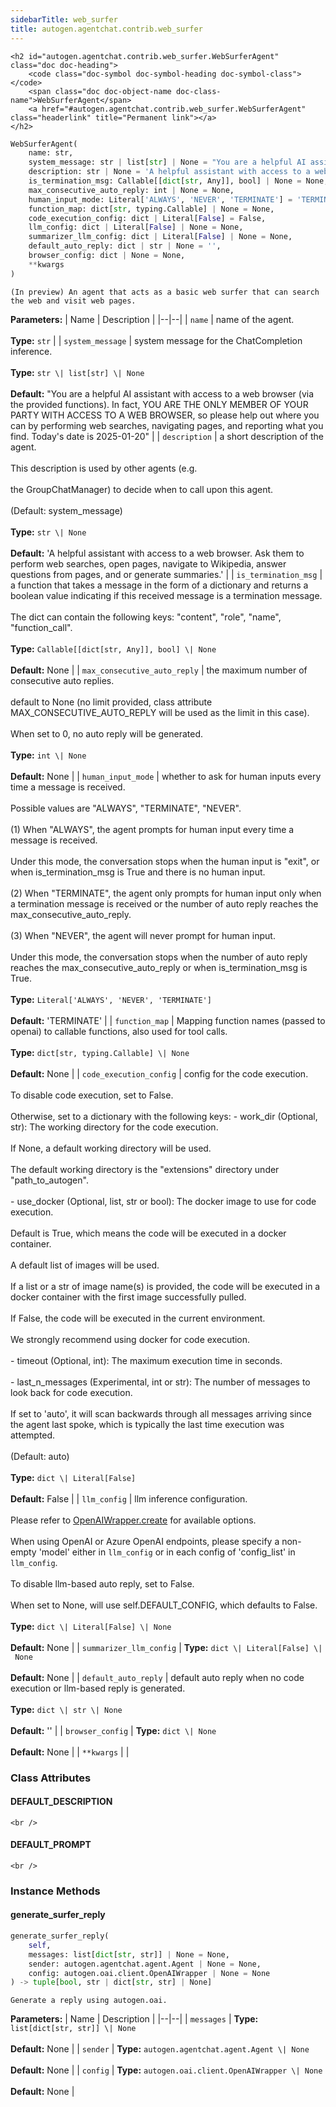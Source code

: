 ```yaml
---
sidebarTitle: web_surfer
title: autogen.agentchat.contrib.web_surfer
---
```


    <h2 id="autogen.agentchat.contrib.web_surfer.WebSurferAgent" class="doc doc-heading">
        <code class="doc-symbol doc-symbol-heading doc-symbol-class"></code>
        <span class="doc doc-object-name doc-class-name">WebSurferAgent</span>
        <a href="#autogen.agentchat.contrib.web_surfer.WebSurferAgent" class="headerlink" title="Permanent link"></a>
    </h2>

```python
WebSurferAgent(
    name: str,
    system_message: str | list[str] | None = "You are a helpful AI assistant with access to a web browser (via the provided functions). In fact, YOU ARE THE ONLY MEMBER OF YOUR PARTY WITH ACCESS TO A WEB BROWSER, so please help out where you can by performing web searches, navigating pages, and reporting what you find. Today's date is 2025-01-20",
    description: str | None = 'A helpful assistant with access to a web browser. Ask them to perform web searches, open pages, navigate to Wikipedia, answer questions from pages, and or generate summaries.',
    is_termination_msg: Callable[[dict[str, Any]], bool] | None = None,
    max_consecutive_auto_reply: int | None = None,
    human_input_mode: Literal['ALWAYS', 'NEVER', 'TERMINATE'] = 'TERMINATE',
    function_map: dict[str, typing.Callable] | None = None,
    code_execution_config: dict | Literal[False] = False,
    llm_config: dict | Literal[False] | None = None,
    summarizer_llm_config: dict | Literal[False] | None = None,
    default_auto_reply: dict | str | None = '',
    browser_config: dict | None = None,
    **kwargs
)
```

    (In preview) An agent that acts as a basic web surfer that can search the web and visit web pages.

<b>Parameters:</b>
| Name | Description |
|--|--|
| `name` | name of the agent.<br/><br/>**Type:** `str` |
| `system_message` | system message for the ChatCompletion inference.<br/><br/>**Type:** `str \| list[str] \| None`<br/><br/>**Default:** "You are a helpful AI assistant with access to a web browser (via the provided functions). In fact, YOU ARE THE ONLY MEMBER OF YOUR PARTY WITH ACCESS TO A WEB BROWSER, so please help out where you can by performing web searches, navigating pages, and reporting what you find. Today's date is 2025-01-20" |
| `description` | a short description of the agent.<br/><br/>This description is used by other agents (e.g.<br/><br/>the GroupChatManager) to decide when to call upon this agent.<br/><br/>(Default: system_message)<br/><br/>**Type:** `str \| None`<br/><br/>**Default:** 'A helpful assistant with access to a web browser. Ask them to perform web searches, open pages, navigate to Wikipedia, answer questions from pages, and or generate summaries.' |
| `is_termination_msg` | a function that takes a message in the form of a dictionary and returns a boolean value indicating if this received message is a termination message.<br/><br/>The dict can contain the following keys: "content", "role", "name", "function_call".<br/><br/>**Type:** `Callable[[dict[str, Any]], bool] \| None`<br/><br/>**Default:** None |
| `max_consecutive_auto_reply` | the maximum number of consecutive auto replies.<br/><br/>default to None (no limit provided, class attribute MAX_CONSECUTIVE_AUTO_REPLY will be used as the limit in this case).<br/><br/>When set to 0, no auto reply will be generated.<br/><br/>**Type:** `int \| None`<br/><br/>**Default:** None |
| `human_input_mode` | whether to ask for human inputs every time a message is received.<br/><br/>Possible values are "ALWAYS", "TERMINATE", "NEVER".<br/><br/>(1) When "ALWAYS", the agent prompts for human input every time a message is received.<br/><br/>Under this mode, the conversation stops when the human input is "exit", or when is_termination_msg is True and there is no human input.<br/><br/>(2) When "TERMINATE", the agent only prompts for human input only when a termination message is received or the number of auto reply reaches the max_consecutive_auto_reply.<br/><br/>(3) When "NEVER", the agent will never prompt for human input.<br/><br/>Under this mode, the conversation stops when the number of auto reply reaches the max_consecutive_auto_reply or when is_termination_msg is True.<br/><br/>**Type:** `Literal['ALWAYS', 'NEVER', 'TERMINATE']`<br/><br/>**Default:** 'TERMINATE' |
| `function_map` | Mapping function names (passed to openai) to callable functions, also used for tool calls.<br/><br/>**Type:** `dict[str, typing.Callable] \| None`<br/><br/>**Default:** None |
| `code_execution_config` | config for the code execution.<br/><br/>To disable code execution, set to False.<br/><br/>Otherwise, set to a dictionary with the following keys: - work_dir (Optional, str): The working directory for the code execution.<br/><br/>If None, a default working directory will be used.<br/><br/>The default working directory is the "extensions" directory under "path_to_autogen".<br/><br/>- use_docker (Optional, list, str or bool): The docker image to use for code execution.<br/><br/>Default is True, which means the code will be executed in a docker container.<br/><br/>A default list of images will be used.<br/><br/>If a list or a str of image name(s) is provided, the code will be executed in a docker container with the first image successfully pulled.<br/><br/>If False, the code will be executed in the current environment.<br/><br/>We strongly recommend using docker for code execution.<br/><br/>- timeout (Optional, int): The maximum execution time in seconds.<br/><br/>- last_n_messages (Experimental, int or str): The number of messages to look back for code execution.<br/><br/>If set to 'auto', it will scan backwards through all messages arriving since the agent last spoke, which is typically the last time execution was attempted.<br/><br/>(Default: auto)<br/><br/>**Type:** `dict \| Literal[False]`<br/><br/>**Default:** False |
| `llm_config` | llm inference configuration.<br/><br/>Please refer to [OpenAIWrapper.create](/docs/reference/oai/client#create) for available options.<br/><br/>When using OpenAI or Azure OpenAI endpoints, please specify a non-empty 'model' either in `llm_config` or in each config of 'config_list' in `llm_config`.<br/><br/>To disable llm-based auto reply, set to False.<br/><br/>When set to None, will use self.DEFAULT_CONFIG, which defaults to False.<br/><br/>**Type:** `dict \| Literal[False] \| None`<br/><br/>**Default:** None |
| `summarizer_llm_config` | **Type:** `dict \| Literal[False] \| None`<br/><br/>**Default:** None |
| `default_auto_reply` | default auto reply when no code execution or llm-based reply is generated.<br/><br/>**Type:** `dict \| str \| None`<br/><br/>**Default:** '' |
| `browser_config` | **Type:** `dict \| None`<br/><br/>**Default:** None |
| `**kwargs` |  |

### Class Attributes

<code class="doc-symbol doc-symbol-heading doc-symbol-attribute"></code>
#### DEFAULT_DESCRIPTION
<a href="#autogen.agentchat.contrib.web_surfer.WebSurferAgent.DEFAULT_DESCRIPTION" class="headerlink" title="Permanent link"></a>

    <br />

<code class="doc-symbol doc-symbol-heading doc-symbol-attribute"></code>
#### DEFAULT_PROMPT
<a href="#autogen.agentchat.contrib.web_surfer.WebSurferAgent.DEFAULT_PROMPT" class="headerlink" title="Permanent link"></a>

    <br />

### Instance Methods

<code class="doc-symbol doc-symbol-heading doc-symbol-method"></code>
#### generate_surfer_reply
<a href="#autogen.agentchat.contrib.web_surfer.WebSurferAgent.generate_surfer_reply" class="headerlink" title="Permanent link"></a>

```python
generate_surfer_reply(
    self,
    messages: list[dict[str, str]] | None = None,
    sender: autogen.agentchat.agent.Agent | None = None,
    config: autogen.oai.client.OpenAIWrapper | None = None
) -> tuple[bool, str | dict[str, str] | None]
```

    Generate a reply using autogen.oai.

<b>Parameters:</b>
| Name | Description |
|--|--|
| `messages` | **Type:** `list[dict[str, str]] \| None`<br/><br/>**Default:** None |
| `sender` | **Type:** `autogen.agentchat.agent.Agent \| None`<br/><br/>**Default:** None |
| `config` | **Type:** `autogen.oai.client.OpenAIWrapper \| None`<br/><br/>**Default:** None |

<br />